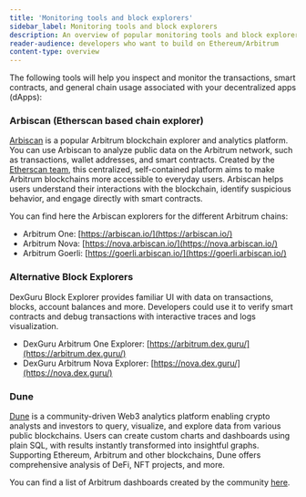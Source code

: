 ```yaml
---
title: 'Monitoring tools and block explorers'
sidebar_label: Monitoring tools and block explorers
description: An overview of popular monitoring tools and block explorers that exist in the Arbitrum ecosystem
reader-audience: developers who want to build on Ethereum/Arbitrum
content-type: overview
---
```



<KnowMoreToolsBox />

The following tools will help you inspect and monitor the transactions, smart contracts, and general chain usage associated with your decentralized apps (dApps):

### Arbiscan (Etherscan based chain explorer)

[Arbiscan](https://arbiscan.io/) is a popular Arbitrum blockchain explorer and analytics platform. You can use Arbiscan to analyze public data on the Arbitrum network, such as transactions, wallet addresses, and smart contracts. Created by the [Etherscan team](https://etherscan.io/), this centralized, self-contained platform aims to make Arbitrum blockchains more accessible to everyday users. Arbiscan helps users understand their interactions with the blockchain, identify suspicious behavior, and engage directly with smart contracts.

You can find here the Arbiscan explorers for the different Arbitrum chains:

- Arbitrum One: [https://arbiscan.io/](https://arbiscan.io/)
- Arbitrum Nova: [https://nova.arbiscan.io/](https://nova.arbiscan.io/)
- Arbitrum Goerli: [https://goerli.arbiscan.io/](https://goerli.arbiscan.io/)

### Alternative Block Explorers 
DexGuru Block Explorer provides familiar UI with data on transactions, blocks, account balances and more. Developers could use it to verify smart contracts and debug transactions with interactive traces and logs visualization. 

- DexGuru Arbitrum One Explorer: [https://arbitrum.dex.guru/](https://arbitrum.dex.guru/)
- DexGuru Arbitrum Nova Explorer: [https://nova.dex.guru/](https://nova.dex.guru/)

### Dune

[Dune](https://dune.com/) is a community-driven Web3 analytics platform enabling crypto analysts and investors to query, visualize, and explore data from various public blockchains. Users can create custom charts and dashboards using plain SQL, with results instantly transformed into insightful graphs. Supporting Ethereum, Arbitrum and other blockchains, Dune offers comprehensive analysis of DeFi, NFT projects, and more.

You can find a list of Arbitrum dashboards created by the community [here](https://dune.com/browse/dashboards?q=arbitrum).

